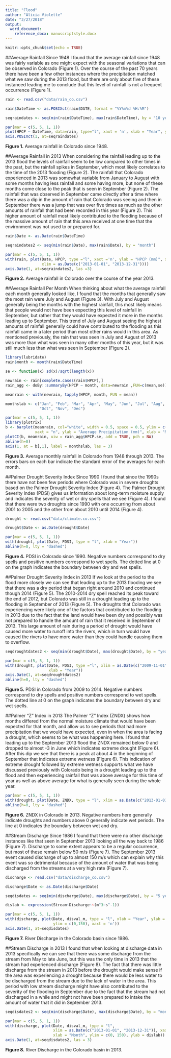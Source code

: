 ```yaml
---
title: "Flood"
author: "Alicia Violette"
date: "3/27/2018"
output:
  word_document:
    reference_docx: manuscriptstyle.docx
---
```


```r
knitr::opts_chunk$set(echo = TRUE)
```

##Average Rainfall Since 1948
I found that the average rainfall since 1948 was fairly variable as one might expect with the seasonal variations that can be observed in Colorado (Figure 1). Over the course of the past 70 years there have been a few other instances where the precipitation matched what we saw during the 2013 flood, but there are only about five of these instanced leading me to conclude that this level of rainfall is not a frequent occurrence (Figure 1). 
```r

rain <- read.csv("data/rain_co.csv")

rain$DateTime <- as.POSIXct(rain$DATE, format = "%Y%m%d %H:%M")

seqraindates <- seq(min(rain$DateTime), max(rain$DateTime), by = "10 years")

par(mar = c(5, 5, 1, 1))
plot(HPCP ~ DateTime, data=rain, type="l", xaxt = 'n', xlab = "Year", ylab = "HPCP (mm)")
axis.POSIXct(1, at=seqraindates)


```
**Figure 1.** Average rainfall in Colorado since 1948.

##Average Rainfall in 2013
When considering the rainfall leading up to the 2013 flood the levels of rainfall seem to be low compared to other times in the past, but the rainfall spikes in September, which most likely correlates to the time of the 2013 flooding (Figure 2). The rainfall that Colorado experienced in 2013 was somewhat variable from January to August with some months having less rainfall and some having more, but none of these months come close to the peak that is seen in September (Figure 2). The rainfall that was observed in September came directly after a time where there was a dip in the amount of rain that Colorado was seeing and then in September there was a jump that was over five times as much as the other amounts of rainfall that had been recorded in this year (Figure 2). This higher amount of rainfall most likely contributed to the flooding because of the massive amount of rain that this area received at one time that the environment was not used to or prepared for.
```r

rain$Date <- as.Date(rain$DateTime)

seqraindates2 <- seq(min(rain$Date), max(rain$Date), by = "month")

par(mar = c(5, 5, 1, 1))
with(rain, plot(Date, HPCP, type ="l", xaxt ='n', ylab = "HPCP (mm)", xlab = "Month",
                xlim = as.Date(c("2013-01-01", "2013-12-31"))))
axis.Date(1, at=seqraindates2, las =3)

```
**Figure 2.** Average rainfall in Colorado over the course of the year 2013.

##Average Rainfall Per Month
When thinking about what the average rainfall each month generally looked like, I found that the months that generally saw the most rain were July and August (Figure 3). With July and August generally being the months with the highest rainfall, this most likely means that people would not have been expecting this level of rainfall in September, but rather that they would have expected it more in the months leading up to September. This trend of July and August seeing the highest amounts of rainfall generally could have contributed to the flooding as this rainfall came in a later period than most other rains would in this area. As mentioned previously, the rain that was seen in July and August of 2013 was more than what was seen in many other months of this year, but it was still much less than what was seen in September (Figure 2).
```r

library(lubridate)
rain$month <- month(rain$DateTime)

se <- function(x) sd(x)/sqrt(length(x))

newrain <- rain[complete.cases(rain$HPCP),]
rain_agg <- doBy::summaryBy(HPCP ~ month, data=newrain ,FUN=c(mean,se))

meanrain <- with(newrain, tapply(HPCP, month, FUN = mean))

monthslab <- c("Jan", "Feb", "Mar", "Apr", "May", "Jun", "Jul", "Aug", "Sep", 
               "Oct", "Nov", "Dec")

par(mar = c(5, 5, 1, 1))
library(plotrix)
b <- barplot(meanrain, col="white", width = 0.5, space = 0.5, ylim = c(0, 0.12),
             xaxt = "n", ylab = "Average Precipitation (mm)", xlab = "Month")
plotCI(b, meanrain, uiw = rain_agg$HPCP.se, add = TRUE, pch = NA)
abline(h=0)
axis(1, at = b[,1], label = monthslab, las = 3)

```
**Figure 3.** Average monthly rainfall in Colorado from 1948 through 2013. The errors bars on each bar indicate the standard error of the averages for each month.

##Palmer Drought Severity Index Since 1990
I found that since the 1990s there have not been few periods where Colorado was in severe droughts based on the Palmer Drought Severity Index (Figure 4). The Palmer Drought Severity Index (PDSI) gives us information about long-term moisture supply and indicates the severity of wet or dry spells that we see (Figure 4). I found that there were two droughts since 1990 with one occurring from about 2001 to 2005 and the other from about 2010 until 2014 (Figure 4).
``` r

drought <- read.csv("data/climate.co.csv")

drought$Date <- as.Date(drought$Date)

par(mar = c(5, 5, 1, 1))
with(drought, plot(Date, PDSI, type = "l", xlab = "Year"))
abline(h=0, lty = "dashed")

```
**Figure 4.** PDSI in Colorado since 1990. Negative numbers correspond to dry spells and positive numbers correspond to wet spells. The dotted line at 0 on the graph indicates the boundary between dry and wet spells.

##Palmer Drought Severity Index in 2013
If we look at the period to the flood more closely we can see that leading up to the 2013 flooding we see that there was a dry period that began right around 2010 and continued though 2014 (Figure 5). The 2010-2014 dry spell reached its peak toward the end of 2012, but Colorado was still in a drought leading up to the flooding in September of 2013 (Figure 5). The droughts that Colorado was experiencing were likely one of the factors that contributed to the flooding in 2013 due to the fact that the land would have been dry and possibly was not prepared to handle the amount of rain that it received in September of 2013. This large amount of rain during a period of drought would have caused more water to runoff into the rivers, which in turn would have caused the rivers to have more water than they could handle causing them to overflow.
``` r

seqdroughtdates2 <- seq(min(drought$Date), max(drought$Date), by = "year")

par(mar = c(5, 5, 1, 1))
with(drought, plot(Date, PDSI, type ="l", xlim = as.Date(c("2009-11-01", "2013-12-31")),
                   xlab = "Year"))
axis.Date(1, at=seqdroughtdates2)
abline(h=0, lty = "dashed")

```
**Figure 5.** PDSI in Colorado from 2009 to 2014. Negative numbers correspond to dry spells and positive numbers correspond to wet spells. The dotted line at 0 on the graph indicates the boundary between dry and wet spells.

##Palmer "Z" Index in 2013
The Palmer "Z" Index (ZNDX) shows how months differed from the normal moisture climate that would have been expected for that month, and allow us to see periods that had more precipitation that we would have expected, even in when the area is facing a drought, which seems to be what was happening here. I found that leading up to the September 2013 flood the ZNDX remained below 0 and dropped to almost -3 in June which indicates extreme drought (Figure 6). After this dip we see that there is a peak at about 4 in the beginning of September that indicates extreme wetness (Figure 6). This indication of extreme drought followed by extreme wetness supports what we have discussed previously with Colorado being in a drought leading up to the flood and then experiencing rainfall that was above average for this time of year as well as above average for what is generally seen during the whole year.
``` r

par(mar = c(5, 5, 1, 1))
with(drought, plot(Date, ZNDX, type = "l", xlim = as.Date(c("2013-01-01", "2013-12-31")), xlab = "Month", ylim = c(-4,4)))
abline(h=0, lty = "dashed")

```
**Figure 6.** ZNDX in Colorado in 2013. Negative numbers here generally indicate droughts and numbers above 0 generally indicate wet periods. The line at 0 indicates the boundary between wet and dry.

##Stream Discharge Since 1986
I found that there were no other discharge instances like that seen in September 2013 looking all the way back to 1986 (Figure 7). Discharge to some extent appears to be a regular occurrence, but most of these remain below 50 m/s (Figure 7). The September 2013 event caused discharge of up to almost 150 m/s which can explain why this event was so detrimental because of the amount of water that was being discharged from the streams at a very high rate (Figure 7).
``` r

discharge <- read.csv("data/discharge_co.csv")

discharge$Date <- as.Date(discharge$Date)

seqdisdates <- seq(min(discharge$Date), max(discharge$Date), by = "5 years")

dislab <- expression(Stream~Discharge~~(m^3~s^-1))

par(mar = c(5, 5, 1, 1))
with(discharge, plot(Date, disval_m, type = "l", xlab = "Year", ylab = dislab, 
                     ylim = c(0,150), xaxt = 'n'))
axis.Date(1, at=seqdisdates)

```
**Figure 7.** River Discharge in the Colorado basin since 1986.

##Stream Discharge in 2013
I found that when looking at discharge data in 2013 specifically we can see that there was some discharge from the stream from May to late June, but this was the only time in 2013 that the stream had experienced discharge (Figure 8). The fact that there was little discharge from the stream in 2013 before the drought would make sense if the area was experiencing a drought because there would be less water to be discharged from the stream due to the lack of water in the area. This period with low stream discharge might have also contributed to the severity of the flooding in September due to the fact that the stream had not discharged in a while and might not have been prepared to intake the amount of water that it did in September 2013.
```r

seqdisdates2 <- seq(min(discharge$Date), max(discharge$Date), by = "month")

par(mar = c(5, 5, 1, 1))
with(discharge, plot(Date, disval_m, type = "l",
                     xlim = as.Date(c("2013-01-01", "2013-12-31")), xaxt = 'n',
                     xlab = "Month", ylim = c(0, 150), ylab = dislab))
axis.Date(1, at=seqdisdates2, las = 3)


```
**Figure 8.** River Discharge in the Colorado basin in 2013.


